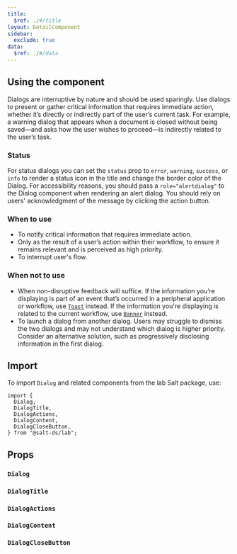 ```yaml
---
title:
  $ref: ./#/title
layout: DetailComponent
sidebar:
  exclude: true
data:
  $ref: ./#/data
---
```


## Using the component

Dialogs are interruptive by nature and should be used sparingly. Use dialogs to present or gather critical information that requires immediate action, whether it’s directly or indirectly part of the user’s current task. For example, a warning dialog that appears when a document is closed without being saved—and asks how the user wishes to proceed—is indirectly related to the user’s task.

### Status

For status dialogs you can set the `status` prop to `error`, `warning`, `success`, or `info` to render a status icon in the title and change the border color of the Dialog. For accessibility reasons, you should pass a `role="alertdialog"` to the Dialog component when rendering an alert dialog. You should rely on users' acknowledgment of the message by clicking the action button.

### When to use

- To notify critical information that requires immediate action.
- Only as the result of a user’s action within their workflow, to ensure it remains relevant and is perceived as high priority.
- To interrupt user's flow.

### When not to use

- When non-disruptive feedback will suffice. If the information you’re displaying is part of an event that’s occurred in a peripheral application or workflow, use [`Toast`](../toast) instead. If the information you're displaying is related to the current workflow, use [`Banner`](../banner) instead.
- To launch a dialog from another dialog. Users may struggle to dismiss the two dialogs and may not understand which dialog is higher priority. Consider an alternative solution, such as progressively disclosing information in the first dialog.

## Import

To import `Dialog` and related components from the lab Salt package, use:

```
import {
  Dialog,
  DialogTitle,
  DialogActions,
  DialogContent,
  DialogCloseButton,
} from "@salt-ds/lab";
```

## Props

### `Dialog`

<PropsTable packageName="lab" componentName="Dialog" />

### `DialogTitle`

<PropsTable packageName="lab" componentName="DialogTitle" />

### `DialogActions`

<PropsTable packageName="lab" componentName="DialogActions" />

### `DialogContent`

<PropsTable packageName="lab" componentName="DialogContent" />

### `DialogCloseButton`

<PropsTable packageName="lab" componentName="DialogCloseButton" />
